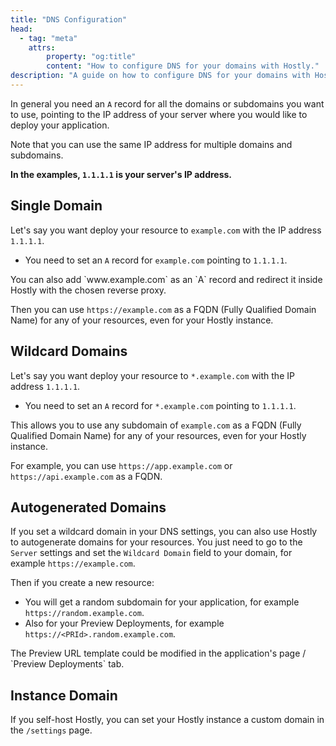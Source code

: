 ```yaml
---
title: "DNS Configuration"
head:
  - tag: "meta"
    attrs:
        property: "og:title"
        content: "How to configure DNS for your domains with Hostly."
description: "A guide on how to configure DNS for your domains with Hostly."
---
```



In general you need an `A` record for all the domains or subdomains you want to use, pointing to the IP address of your server where you would like to deploy your application.

Note that you can use the same IP address for multiple domains and subdomains.

**In the examples, `1.1.1.1` is your server's IP address.**

## Single Domain

Let's say you want deploy your resource to `example.com` with the IP address `1.1.1.1`.

- You need to set an `A` record for `example.com` pointing to `1.1.1.1`.

<Aside type="tip">
  You can also add `www.example.com` as an `A` record and redirect it inside
  Hostly with the chosen reverse proxy.
</Aside>

Then you can use `https://example.com` as a FQDN (Fully Qualified Domain Name) for any of your resources, even for your Hostly instance.

## Wildcard Domains

Let's say you want deploy your resource to `*.example.com` with the IP address `1.1.1.1`.

- You need to set an `A` record for `*.example.com` pointing to `1.1.1.1`.

This allows you to use any subdomain of `example.com` as a FQDN (Fully Qualified Domain Name) for any of your resources, even for your Hostly instance.

For example, you can use `https://app.example.com` or `https://api.example.com` as a FQDN.

## Autogenerated Domains

If you set a wildcard domain in your DNS settings, you can also use Hostly to autogenerate domains for your resources.
You just need to go to the `Server` settings and set the `Wildcard Domain` field to your domain, for example `https://example.com`.

Then if you create a new resource:

- You will get a random subdomain for your application, for example `https://random.example.com`.
- Also for your Preview Deployments, for example `https://<PRId>.random.example.com`.

<Aside type="tip">
  The Preview URL template could be modified in the application's page /
  `Preview Deployments` tab.
</Aside>

## Instance Domain

If you self-host Hostly, you can set your Hostly instance a custom domain in the `/settings` page.
